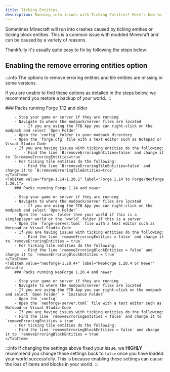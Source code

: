 ```yaml
---
title: Ticking Entities
description: Running into issues with Ticking Entities? Here's how to fix it!
---
```



Sometimes Minecraft will run into crashes caused by ticking entities or ticking block entities. This is a common issue with modded Minecraft and can be caused by a variety of reasons.

Thankfully it's usually quite easy to fix by following the steps below.

## Enabling the remove erroring entities option
:::info
The options to remove erroring entities and tile entities are missing in some versions.

If you are unable to find these options as detailed in the steps below, we recommend you restore a backup of your world.
:::

<Tabs groupId="modloader-version">
    <TabItem value="forge-1.12-older" label="Forge 1.12 and older">
        ### Packs running Forge 1.12 and older

        - Stop your game or server if they are running
        - Navigate to where the modpack/server files are located
            - If you are using the FTB App you can right-click on the modpack and select `Open Folder`
        - Open the `config` folder in your modpack directory
        - Open the `forge.cfg` file with a text editor such as Notepad or Visual Studio Code
        - If you are having issues with ticking entities do the following:
            - Find the line `B:removeErroringEntities=false` and change it to `B:removeErroringEntities=true`
        - For ticking tile entities do the following:
            - Find the line `B:removeErroringTileEntities=false` and change it to `B:removeErroringTileEntities=true`
    </TabItem>
    <TabItem value="forge-1.14-1.20.1" label="Forge 1.14 to Forge/Neoforge 1.20.1">
        ### Packs running Forge 1.14 and newer

        - Stop your game or server if they are running
        - Navigate to where the modpack/server files are located
            - If you are using the FTB App you can right-click on the modpack and select `Open Folder`
        - Open the `saves` folder then your world if this is a singleplayer world or the `world` folder if this is a server
        - Open the `forge-server.toml` file with a text editor such as Notepad or Visual Studio Code
        - If you are having issues with ticking entities do the following:
            - Find the line `removeErroringEntities = false` and change it to `removeErroringEntities = true`
        - For ticking tile entities do the following:
            - Find the line `removeErroringBlockEntities = false` and change it to `removeErroringBlockEntities = true`
    </TabItem>
    <TabItem value="neoforge-1.20.4+" label="NeoForge 1.20.4 or Newer" default>
        ### Packs running NeoForge 1.20.4 and newer

        - Stop your game or server if they are running
        - Navigate to where the modpack/server files are located
        - If you are using the FTB App you can right-click on the modpack and select `Open Folder` > `Instance Folder`
        - Open the `config`
        - Open the `neoforge-server.toml` file with a text editor such as Notepad or Visual Studio Code
        - If you are having issues with ticking entities do the following:
        - Find the line `removeErroringEntities = false` and change it to `removeErroringEntities = true`
        - For ticking tile entities do the following:
        - Find the line `removeErroringBlockEntities = false` and change it to `removeErroringBlockEntities = true`
    </TabItem>
</Tabs>

:::info
If changing the settings above fixed your issue, we **HIGHLY** recommend you change those settings back to `false` once you have loaded your world successfully. This is because enabling these settings can cause the loss of items and blocks in your world.
:::
